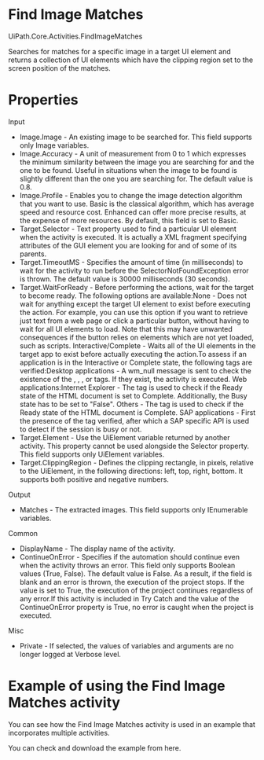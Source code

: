 ﻿# Find Image Matches

UiPath.Core.Activities.FindImageMatches

Searches for matches for a specific image in a target UI element and returns a collection of UI elements which have the clipping region set to the screen position of the matches.

# Properties

Input

* Image.Image - An existing image to be searched for. This field supports only Image variables.
* Image.Accuracy - A unit of measurement from 0 to 1 which expresses the minimum similarity between the image you are searching for and the one to be found. Useful in situations when the image to be found is slightly different than the one you are searching for. The default value is 0.8.
* Image.Profile - Enables you to change the image detection algorithm that you want to use. Basic is the classical algorithm, which has average speed and resource cost. Enhanced can offer more precise results, at the expense of more resources. By default, this field is set to Basic.
* Target.Selector - Text property used to find a particular UI element when the activity is executed. It is actually a XML fragment specifying attributes of the GUI element you are looking for and of some of its parents.
* Target.TimeoutMS - Specifies the amount of time (in milliseconds) to wait for the activity to run before the SelectorNotFoundException error is thrown. The default value is 30000 milliseconds (30 seconds).
* Target.WaitForReady - Before performing the actions, wait for the target to become ready. The following options are available:None - Does not wait for anything except the target UI element to exist before executing the action. For example, you can use this option if you want to retrieve just text from a web page or click a particular button, without having to wait for all UI elements to load. Note that this may have unwanted consequences if the button relies on elements which are not yet loaded, such as scripts. Interactive/Complete - Waits all of the UI elements in the target app to exist before actually executing the action.To assess if an application is in the Interactive or Complete state, the following tags are verified:Desktop applications - A wm_null message is sent to check the existence of the <wnd>, <ctrl>, <java>, or <uia> tags. If they exist, the activity is executed. Web applications:Internet Explorer - The <webctrl> tag is used to check if the Ready state of the HTML document is set to Complete. Additionally, the Busy state has to be set to "False". Others - The <webctrl> tag is used to check if the Ready state of the HTML document is Complete. SAP applications - First the presence of the <wnd> tag verified, after which a SAP specific API is used to detect if the session is busy or not.
* Target.Element - Use the UiElement variable returned by another activity. This property cannot be used alongside the Selector property. This field supports only UiElement variables.
* Target.ClippingRegion - Defines the clipping rectangle, in pixels, relative to the UiElement, in the following directions: left, top, right, bottom. It supports both positive and negative numbers.

Output

* Matches - The extracted images. This field supports only IEnumerable <uielement>variables.</uielement>

Common

* DisplayName - The display name of the activity.
* ContinueOnError - Specifies if the automation should continue even when the activity throws an error. This field only supports Boolean values (True, False). The default value is False. As a result, if the field is blank and an error is thrown, the execution of the project stops. If the value is set to True, the execution of the project continues regardless of any error.If this activity is included in Try Catch and the value of the ContinueOnError property is True, no error is caught when the project is executed.

Misc

* Private - If selected, the values of variables and arguments are no longer logged at Verbose level.

# Example of using the Find Image Matches activity

You can see how the Find Image Matches activity is used in an example that incorporates multiple activities.

You can check and download the example from here.
